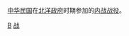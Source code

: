 {{Catnav|頁面分類|历史|各國歷史|中国历史|中华民国大陆时期历史}}

[[中华民国|中华民国]]在[[北洋政府|北洋政府]]时期参加的[[内战|内战]][[战役|战役]]。

[[Category:中华民国内战战役|B]]
[[Category:北洋政府|战]]